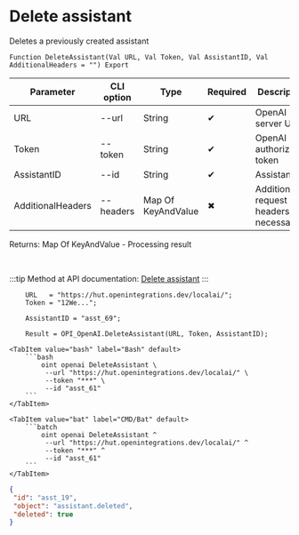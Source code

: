 ﻿---
sidebar_position: 4
description: Delete assistant and other functions to work with OpenAI in the Open Integration Package, a free open-source integration library for 1C:Enterprise 8, OneScript and CLI
keywords: [1C, 1С, 1С:Enterprise, 1С:Enterprise 8.3, API, Integration, Services, Exchange, OneScript, CLI, OpenAI]
---


# Delete assistant
 Deletes a previously created assistant



`Function DeleteAssistant(Val URL, Val Token, Val AssistantID, Val AdditionalHeaders = "") Export`

  | Parameter | CLI option | Type | Required | Description |
  |-|-|-|-|-|
  | URL | --url | String | &#x2714; | OpenAI server URL |
  | Token | --token | String | &#x2714; | OpenAI authorization token |
  | AssistantID | --id | String | &#x2714; | Assistant ID |
  | AdditionalHeaders | --headers | Map Of KeyAndValue | &#x2716; | Additional request headers, if necessary |

  
  Returns:  Map Of KeyAndValue - Processing result

<br/>

:::tip
Method at API documentation: [Delete assistant](https://platform.openai.com/docs/api-reference/assistants/deleteAssistant)
:::
<br/>



```bsl title="1C:Enterprise/OneScript code example"
    URL   = "https://hut.openintegrations.dev/localai/";
    Token = "12We...";

    AssistantID = "asst_69";

    Result = OPI_OpenAI.DeleteAssistant(URL, Token, AssistantID);
```
 

 <Tabs>
  
    <TabItem value="bash" label="Bash" default>
        ```bash
            oint openai DeleteAssistant \
             --url "https://hut.openintegrations.dev/localai/" \
             --token "***" \
             --id "asst_61"
        ```
    </TabItem>
  
    <TabItem value="bat" label="CMD/Bat" default>
        ```batch
            oint openai DeleteAssistant ^
             --url "https://hut.openintegrations.dev/localai/" ^
             --token "***" ^
             --id "asst_61"
        ```
    </TabItem>
</Tabs>


```json title="Result"
{
 "id": "asst_19",
 "object": "assistant.deleted",
 "deleted": true
}
```
